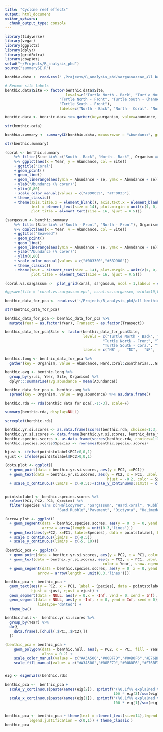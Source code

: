 ```yaml
---
title: "Cyclone reef effects"
output: html_document
editor_options: 
  chunk_output_type: console
---
```


```r
library(tidyverse)
library(vegan)
library(ggplot2)
library(dplyr)
library(gridExtra)
library(cowplot)
setwd("~/Projects/R_analysis_phd")
source("summarySE.R")
```



```r
benthic.data <- read.csv("~/Projects/R_analysis_phd/sargassaceae_all benthic categories for graphs summed coral.csv", strip.white=T)

# Rename site labels
benthic.data$Site <- factor(benthic.data$Site, 
                            levels=c("Turtle North - Back", "Turtle North - Coral", 
                         "Turtle North - Front", "Turtle South - Channel", "Turtle South - Coral", 
                         "Turtle South - Front"), 
                         labels=c("North - Back", "North - Coral", "North - Front", "South - Channel", "South - Back", "South - Front"))

benthic.data <- benthic.data %>% gather(key=Organism, value=Abundance, Acropora:Zoantharian...Green)

str(benthic.data)

benthic.summary <- summarySE(benthic.data, measurevar = "Abundance", groupvars = c("Year", "Site", "Organism"))

str(benthic.summary)

(coral <- benthic.summary
    %>% filter(Site %in% c("South - Back", "North - Back"), Organism == "Coral")
    %>% ggplot(aes(x = Year, y = Abundance, col = Site))
    + ggtitle("Coral")
    + geom_point()
    + geom_line()
    + geom_linerange(aes(ymin = Abundance - se, ymax = Abundance + se))
    + ylab("Abundance (% cover)")
    + ylim(0,80)
    + scale_color_manual(values = c("#990099", "#FF0033"))
    + theme_classic() 
    + theme(axis.title.x = element_blank(), axis.text.x = element_blank(), 
            text = element_text(size = 14), plot.margin = unit(c(0, 0, 0, 0), "cm"), 
            plot.title = element_text(size = 16, hjust = 0.5)))

(sargassum <- benthic.summary 
    %>% filter(Site %in% c("South - Front", "North - Front"), Organism=="Sargassaceae")   
    %>% ggplot(aes(x = Year, y = Abundance, col = Site))
    + ggtitle("Seaweed")
    + geom_point()
    + geom_line()
    + geom_linerange(aes(ymin = Abundance - se, ymax = Abundance + se))
    + ylab("Abundance (% cover)")
    + ylim(0,80)
    + scale_color_manual(values = c("#003300","#339900"))
    + theme_classic()
    + theme(text = element_text(size = 14), plot.margin = unit(c(0, 0, 0, 0), "cm"), 
            plot.title = element_text(size = 16, hjust = 0.5)))

(coral.vs.sargassum <-  plot_grid(coral, sargassum, ncol = 1,labels = c("a","b"), label_fontface = "bold", align = "hv"))

#ggsave(file = 'coral.vs.sargassum.eps', coral.vs.sargassum, width=10,height=15,dpi=200, units='cm')
```

```r
benthic_data_for_pca <- read.csv('~/Projects/R_analysis_phd/all benthic categories for multivariate.csv', strip.white = T)

str(benthic_data_for_pca)

benthic_data_for_pca <- benthic_data_for_pca %>%
  mutate(Year = as.factor(Year), Transect = as.factor(Transect))

benthic_data_for_pca$Site <- factor(benthic_data_for_pca$Site, 
                                    levels = c("Turtle North - Back", "Turtle North - Coral",   
                                             "Turtle North - Front", "Turtle South - Channel", 
                                             "Turtle South - Coral", "Turtle South - Front"),
                                    labels = c("NB" ,   "NC",   "NF",   "SCh", "SC", "SF"))

benthic.long <- benthic_data_for_pca %>% 
  gather(key = Organism, value = Abundance, Hard.coral:Zoantharian...Green)

benthic.avg <- benthic.long %>% 
  group_by(yr.si, Year, Site, Organism) %>% 
  dplyr:::summarise(avg.abundance = mean(Abundance))

benthic_data_for_pca <- benthic.avg %>% 
  spread(key = Organism, value = avg.abundance) %>% as.data.frame()

benthic.rda <- rda(benthic_data_for_pca[,-1:-3], scale=F)

summary(benthic.rda, display=NULL)

screeplot(benthic.rda)

benthic.yr.si.scores <- as.data.frame(scores(benthic.rda, choices=1:3, display='sites'))
benthic.yr.si.scores <- data.frame(benthic.yr.si.scores, benthic_data_for_pca)
benthic.species.scores <- as.data.frame(scores(benthic.rda, choices=1:3, display = 'species'))
benthic.species.scores$Species <- rownames(benthic.species.scores)

hjust <- ifelse(pointstolabel$PC1>0,0,1)
vjust <- ifelse(pointstolabel$PC2>0,0,1)

(dots.plot <- ggplot() 
  + geom_point(data = benthic.yr.si.scores, aes(y = PC2, x=PC1)) 
  + geom_text(data = benthic.yr.si.scores, aes(y = PC2, x = PC1, label = Year, 
                                               hjust = -0.2, color = Site)) 
  + scale_x_continuous(limits = c(-9,5))+scale_y_continuous(limits = c(-5, 10)))


pointstolabel <- benthic.species.scores %>% 
  select(PC1, PC2, PC3, Species) %>% 
  filter(Species %in% c("Halicoyrne", "Sargassum", "Hard.coral", "Rubble", "Padina", "Chnoospora", 
                        "Sand.Rubble","Pavement", "Dictyota", "Halimeda", "Valonia"))

(arrow.plot <- ggplot() 
  + geom_segment(data = benthic.species.scores, aes(y = 0, x = 0, yend = PC2, xend = PC1), 
                 arrow = arrow(length = unit(0.3,'lines'))) 
  + geom_text(aes(y=PC2, x=PC1, label=Species), data = pointstolabel, hjust = hjust, vjust = vjust)
  + scale_x_continuous(limits = c(-9,5))
  + scale_y_continuous(limits = c(-5, 10)))

(benthic_pca <- ggplot()
  + geom_point(data = benthic.yr.si.scores, aes(y = PC2, x = PC1, color = Year))
  + geom_text(data = benthic.yr.si.scores, aes(y = PC2, x = PC1, label = Site, hjust = -0.2, 
                                             color = Year), show.legend = F)
  + geom_segment(data = benthic.species.scores, aes(y = 0, x = 0, yend = PC2, xend = PC1), 
               arrow = arrow(length = unit(0.3,'lines'))))

benthic_pca <- benthic_pca + 
  geom_text(aes(y = PC2, x = PC1, label = Species), data = pointstolabel, 
            hjust = hjust, vjust = vjust) + 
  geom_segment(data = NULL, aes(y = 0,x = -Inf, yend = 0, xend = Inf), linetype='dotted') +
  geom_segment(data = NULL, aes(y = -Inf, x = 0, yend = Inf, xend = 0),
               linetype='dotted') + 
  theme_bw()

benthic.hull <-  benthic.yr.si.scores %>% 
  group_by(Year) %>%
  do({
    data.frame(.[chull(.$PC1,.$PC2),])
  })

(benthic_pca = benthic_pca + 
    geom_polygon(data = benthic.hull, aes(y = PC2, x = PC1, fill = Year, color = Year), 
                 alpha = 0.2) + 
    scale_color_manual(values = c("#A3A500","#00BF7D","#00B0F6","#E76BF3","#F8766D")) +
    scale_fill_manual(values = c("#A3A500","#00BF7D","#00B0F6","#E76BF3","#F8766D")))


eig <- eigenvals(benthic.rda)

benthic_pca <-  benthic_pca + 
  scale_y_continuous(paste(names(eig[2]), sprintf('(%0.1f%% explained var.)', 
                                                  100 * eig[2]/sum(eig)))) + 
  scale_x_continuous(paste(names(eig[1]), sprintf('(%0.1f%% explained var.)', 
                                                  100 * eig[1]/sum(eig))), limits=c(-10, 8))


benthic_pca <- benthic_pca + theme(text = element_text(size=14),legend.position = c(0.80,0.95),
           legend.justification = c(0,1)) + theme_classic()
benthic_pca
```

